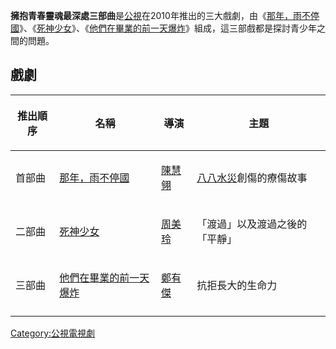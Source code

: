 {{Multiple issues|
{{Notability Unreferenced|time=2020-10-22T00:55:34+00:00}}
{{Unreferenced|time=2020-10-22T00:55:34+00:00}}
}}
'''擁抱青春靈魂最深處三部曲'''是[[公視|公視]]在2010年推出的三大戲劇，由《[[那年，雨不停國|那年，雨不停國]]》、《[[死神少女|死神少女]]》、《[[他們在畢業的前一天爆炸|他們在畢業的前一天爆炸]]》組成，這三部戲都是探討青少年之間的問題。

==戲劇==
{|class="wikitable"
!推出順序!!名稱!!導演!!主題
|-
|首部曲||[[那年，雨不停國|那年，雨不停國]]||[[陳慧翎|陳慧翎]]||[[八八水災|八八水災]]創傷的療傷故事
|-
|二部曲||[[死神少女|死神少女]]||[[周美玲|周美玲]]||「渡過」以及渡過之後的「平靜」
|-
|三部曲||[[他們在畢業的前一天爆炸|他們在畢業的前一天爆炸]]||[[鄭有傑|鄭有傑]]||抗拒長大的生命力
|-
|}
{{擁抱青春靈魂最深處三部曲}}
[[Category:公視電視劇|Category:公視電視劇]]